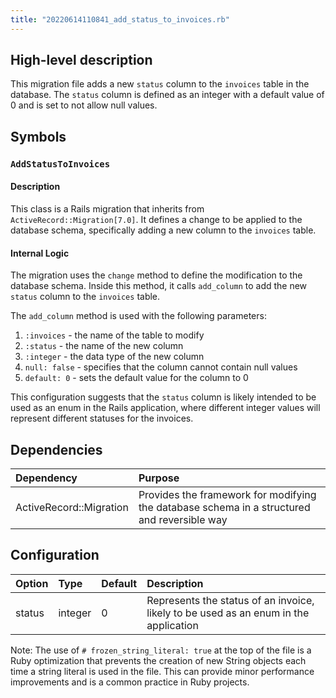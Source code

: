 ```yaml
---
title: "20220614110841_add_status_to_invoices.rb"
---
```


## High-level description
This migration file adds a new `status` column to the `invoices` table in the database. The `status` column is defined as an integer with a default value of 0 and is set to not allow null values.

## Symbols

### `AddStatusToInvoices`
#### Description
This class is a Rails migration that inherits from `ActiveRecord::Migration[7.0]`. It defines a change to be applied to the database schema, specifically adding a new column to the `invoices` table.

#### Internal Logic
The migration uses the `change` method to define the modification to the database schema. Inside this method, it calls `add_column` to add the new `status` column to the `invoices` table.

The `add_column` method is used with the following parameters:
1. `:invoices` - the name of the table to modify
2. `:status` - the name of the new column
3. `:integer` - the data type of the new column
4. `null: false` - specifies that the column cannot contain null values
5. `default: 0` - sets the default value for the column to 0

This configuration suggests that the `status` column is likely intended to be used as an enum in the Rails application, where different integer values will represent different statuses for the invoices.

## Dependencies
| Dependency | Purpose |
|:-----------|:--------|
| ActiveRecord::Migration | Provides the framework for modifying the database schema in a structured and reversible way |

## Configuration
| Option | Type | Default | Description |
|:-------|:-----|:--------|:------------|
| status | integer | 0 | Represents the status of an invoice, likely to be used as an enum in the application |

Note: The use of `# frozen_string_literal: true` at the top of the file is a Ruby optimization that prevents the creation of new String objects each time a string literal is used in the file. This can provide minor performance improvements and is a common practice in Ruby projects.